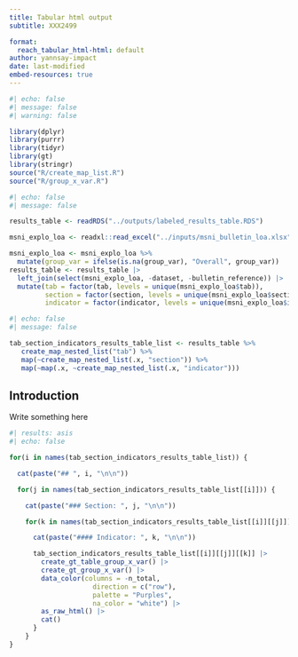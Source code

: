 ```yaml
---
title: Tabular html output
subtitle: XXX2499

format:
  reach_tabular_html-html: default
author: yannsay-impact
date: last-modified
embed-resources: true
---
```


```r
#| echo: false
#| message: false
#| warning: false

library(dplyr)
library(purrr)
library(tidyr)
library(gt)
library(stringr)
source("R/create_map_list.R")
source("R/group_x_var.R")

```


```r
#| echo: false
#| message: false

results_table <- readRDS("../outputs/labeled_results_table.RDS")

msni_explo_loa <- readxl::read_excel("../inputs/msni_bulletin_loa.xlsx", sheet = "basic")

msni_explo_loa <- msni_explo_loa %>% 
  mutate(group_var = ifelse(is.na(group_var), "Overall", group_var))
results_table <- results_table |> 
  left_join(select(msni_explo_loa, -dataset, -bulletin_reference)) |>
  mutate(tab = factor(tab, levels = unique(msni_explo_loa$tab)),
         section = factor(section, levels = unique(msni_explo_loa$section)),
         indicator = factor(indicator, levels = unique(msni_explo_loa$indicator)))
```


```r
#| echo: false
#| message: false

tab_section_indicators_results_table_list <- results_table %>%
   create_map_nested_list("tab") %>%
   map(~create_map_nested_list(.x, "section")) %>%
   map(~map(.x, ~create_map_nested_list(.x, "indicator")))
```

::: {.panel-tabset}

## Introduction

Write something here

```r
#| results: asis
#| echo: false

for(i in names(tab_section_indicators_results_table_list)) {

  cat(paste("## ", i, "\n\n"))

  for(j in names(tab_section_indicators_results_table_list[[i]])) {

    cat(paste("### Section: ", j, "\n\n"))

    for(k in names(tab_section_indicators_results_table_list[[i]][[j]])) {

      cat(paste("#### Indicator: ", k, "\n\n"))

      tab_section_indicators_results_table_list[[i]][[j]][[k]] |> 
        create_gt_table_group_x_var() |>
        create_gt_group_x_var() |>
        data_color(columns = -n_total,
                     direction = c("row"),
                     palette = "Purples",
                     na_color = "white") |>
        as_raw_html() |>
        cat()
      }
    }
}

```

:::


